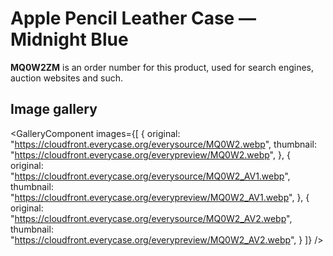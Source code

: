 
# Apple Pencil Leather Case — Midnight Blue

<Callout type='info' emoji='👉🏻'>**MQ0W2ZM** is an order number for this product, used for search engines, auction websites and such.</Callout>

## Image gallery

<GalleryComponent
    images={[
      {
        original: "https://cloudfront.everycase.org/everysource/MQ0W2.webp",
        thumbnail: "https://cloudfront.everycase.org/everypreview/MQ0W2.webp",
      },
      {
        original: "https://cloudfront.everycase.org/everysource/MQ0W2_AV1.webp",
        thumbnail: "https://cloudfront.everycase.org/everypreview/MQ0W2_AV1.webp",
      },
      {
        original: "https://cloudfront.everycase.org/everysource/MQ0W2_AV2.webp",
        thumbnail: "https://cloudfront.everycase.org/everypreview/MQ0W2_AV2.webp",
      }
    ]}
  />
